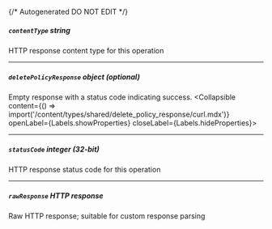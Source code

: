 {/* Autogenerated DO NOT EDIT  */}

##### `contentType` _string_
HTTP response content type for this operation

---
##### `deletePolicyResponse` _object (optional)_
Empty response with a status code indicating success.
<Collapsible content={() => import('/content/types/shared/delete_policy_response/curl.mdx')} openLabel={Labels.showProperties} closeLabel={Labels.hideProperties}>
</Collapsible>

---
##### `statusCode` _integer (32-bit)_
HTTP response status code for this operation

---
##### `rawResponse` _HTTP response_
Raw HTTP response; suitable for custom response parsing


